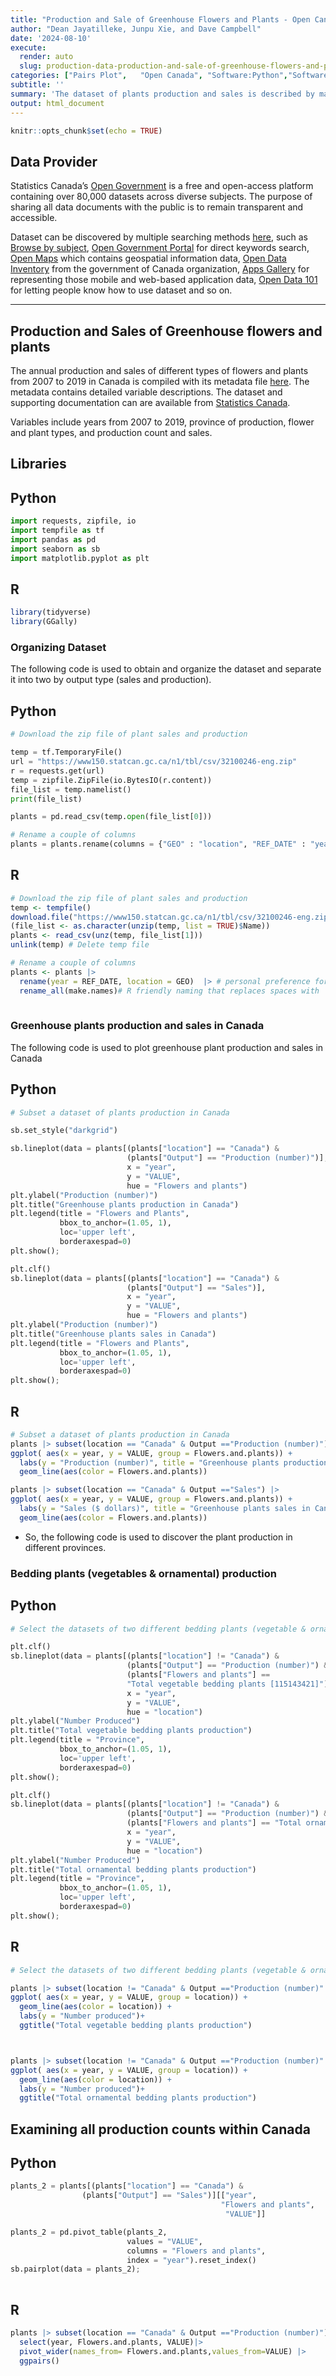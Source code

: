 ```yaml
---
title: "Production and Sale of Greenhouse Flowers and Plants - Open Canada"
author: "Dean Jayatilleke, Junpu Xie, and Dave Campbell"
date: '2024-08-10'
execute:
  render: auto
  slug: production-data-production-and-sale-of-greenhouse-flowers-and-plants-open-canada
categories: ["Pairs Plot",   "Open Canada", "Software:Python","Software:R","zipfiles", "csv files"]
subtitle: ''
summary: 'The dataset of plants production and sales is described by many meaningful variables, such as years from 2007 to 2019, geometry which includes Canada and its 10 provinces, flowers and 5 plants types and two output types, which are production with the unit of a number and sales with the unit of a dollar.'
output: html_document
---
```


```r
knitr::opts_chunk$set(echo = TRUE)
```

## Data Provider

Statistics Canada's [Open Government](https://open.canada.ca/en) is a free and open-access platform  containing over 80,000 datasets across diverse subjects. The purpose of sharing all data documents with the public is to remain transparent and accessible. 

Dataset can be discovered by multiple searching methods [here](https://open.canada.ca/en/open-data), such as [Browse by subject](https://open.canada.ca/en/open-data), [Open Government Portal](https://search.open.canada.ca/en/od/?sort=last_modified_tdt%20desc&page=1&search_text=&od-search-portal=Open%20Data&_ga=2.198521263.1872662645.1597195650-535176367.1594143568) for direct keywords search, [Open Maps](https://open.canada.ca/en/open-map) which contains geospatial information data, [Open Data Inventory](https://open.canada.ca/en/search/inventory) from the government of Canada organization, [Apps Gallery](https://open.canada.ca/en/apps) for representing those mobile and web-based application data, [Open Data 101](https://open.canada.ca/en/open-data-principles) for letting people know how to use dataset and so on.

***

## Production and Sales of Greenhouse flowers and plants

The annual production and sales of different types of flowers and plants from 2007 to 2019 in Canada is compiled with its metadata file  [here](https://open.canada.ca/data/en/dataset/31552d6f-7504-4258-9125-8d9aa45792ce).  The metadata  contains detailed variable descriptions. The dataset and supporting documentation can are available from  [Statistics Canada](https://www150.statcan.gc.ca/t1/tbl1/en/tv.action?pid=3210024601).

Variables include years from 2007 to 2019, province of production, flower and plant types, and production count and sales.

## Libraries

::: {.panel-tabset group="language"}

## Python
```python
import requests, zipfile, io
import tempfile as tf
import pandas as pd
import seaborn as sb
import matplotlib.pyplot as plt
```

## R
```r
library(tidyverse)
library(GGally)
```
:::

### Organizing Dataset

The following code is used to obtain and organize the dataset and separate it into two by output type (sales and production).

::: {.panel-tabset group="language"}

## Python
```python

# Download the zip file of plant sales and production

temp = tf.TemporaryFile()
url = "https://www150.statcan.gc.ca/n1/tbl/csv/32100246-eng.zip"
r = requests.get(url)
temp = zipfile.ZipFile(io.BytesIO(r.content))
file_list = temp.namelist()
print(file_list)

```

```python

plants = pd.read_csv(temp.open(file_list[0]))

# Rename a couple of columns
plants = plants.rename(columns = {"GEO" : "location", "REF_DATE" : "year"})

```



## R
```r
# Download the zip file of plant sales and production
temp <- tempfile()
download.file("https://www150.statcan.gc.ca/n1/tbl/csv/32100246-eng.zip",temp)
(file_list <- as.character(unzip(temp, list = TRUE)$Name))
plants <- read_csv(unz(temp, file_list[1])) 
unlink(temp) # Delete temp file

# Rename a couple of columns
plants <- plants |> 
  rename(year = REF_DATE, location = GEO)  |> # personal preference for these names
  rename_all(make.names)# R friendly naming that replaces spaces with '.'
  
```

:::

### Greenhouse plants production and sales in Canada

The following code is used to plot greenhouse plant production and sales in Canada

::: {.panel-tabset group="language"}

## Python
```python

# Subset a dataset of plants production in Canada 

sb.set_style("darkgrid")

sb.lineplot(data = plants[(plants["location"] == "Canada") & 
                          (plants["Output"] == "Production (number)")],
                          x = "year",
                          y = "VALUE",
                          hue = "Flowers and plants")
plt.ylabel("Production (number)")
plt.title("Greenhouse plants production in Canada")                         
plt.legend(title = "Flowers and Plants",
           bbox_to_anchor=(1.05, 1),
           loc='upper left',
           borderaxespad=0)
plt.show();

```

```python

plt.clf()
sb.lineplot(data = plants[(plants["location"] == "Canada") & 
                          (plants["Output"] == "Sales")],
                          x = "year",
                          y = "VALUE",
                          hue = "Flowers and plants")
plt.ylabel("Production (number)")
plt.title("Greenhouse plants sales in Canada")                         
plt.legend(title = "Flowers and Plants",
           bbox_to_anchor=(1.05, 1),
           loc='upper left',
           borderaxespad=0)
plt.show();

```

## R
```r


# Subset a dataset of plants production in Canada 
plants |> subset(location == "Canada" & Output =="Production (number)") |>
ggplot( aes(x = year, y = VALUE, group = Flowers.and.plants)) +
  labs(y = "Production (number)", title = "Greenhouse plants production in Canada") +
  geom_line(aes(color = Flowers.and.plants))

plants |> subset(location == "Canada" & Output =="Sales") |>
ggplot( aes(x = year, y = VALUE, group = Flowers.and.plants)) +
  labs(y = "Sales ($ dollars)", title = "Greenhouse plants sales in Canada") +
  geom_line(aes(color = Flowers.and.plants))

```
:::


* So, the following code is used to discover the plant production in different provinces.

### Bedding plants (vegetables & ornamental) production 

::: {.panel-tabset group="language"}

## Python
```python

# Select the datasets of two different bedding plants (vegetable & ornamental) in 10 different provinces

plt.clf()
sb.lineplot(data = plants[(plants["location"] != "Canada") & 
                          (plants["Output"] == "Production (number)") &
                          (plants["Flowers and plants"] == 
                          "Total vegetable bedding plants [115143421]")],
                          x = "year",
                          y = "VALUE",
                          hue = "location")
plt.ylabel("Number Produced")
plt.title("Total vegetable bedding plants production")                         
plt.legend(title = "Province",
           bbox_to_anchor=(1.05, 1),
           loc='upper left',
           borderaxespad=0)
plt.show();

```

```python

plt.clf()
sb.lineplot(data = plants[(plants["location"] != "Canada") & 
                          (plants["Output"] == "Production (number)") &
                          (plants["Flowers and plants"] == "Total ornamental bedding plants [115143411]")],
                          x = "year",
                          y = "VALUE",
                          hue = "location")
plt.ylabel("Number Produced")
plt.title("Total ornamental bedding plants production")                         
plt.legend(title = "Province",
           bbox_to_anchor=(1.05, 1),
           loc='upper left',
           borderaxespad=0)
plt.show();

```

## R
```r

# Select the datasets of two different bedding plants (vegetable & ornamental) in 10 different provinces

plants |> subset(location != "Canada" & Output =="Production (number)" & Flowers.and.plants =="Total vegetable bedding plants [115143421]") |>
ggplot( aes(x = year, y = VALUE, group = location)) +
  geom_line(aes(color = location)) +
  labs(y = "Number produced")+
  ggtitle("Total vegetable bedding plants production")



plants |> subset(location != "Canada" & Output =="Production (number)" & Flowers.and.plants =="Total ornamental bedding plants [115143411]") |>
ggplot( aes(x = year, y = VALUE, group = location)) +
  geom_line(aes(color = location)) +
  labs(y = "Number produced")+
  ggtitle("Total ornamental bedding plants production")


```

:::

## Examining all production counts within Canada

::: {.panel-tabset group="language"}

## Python
```python

plants_2 = plants[(plants["location"] == "Canada") & 
                (plants["Output"] == "Sales")][["year",
                                               "Flowers and plants",
                                                "VALUE"]]

plants_2 = pd.pivot_table(plants_2,
                          values = "VALUE",
                          columns = "Flowers and plants",
                          index = "year").reset_index()
sb.pairplot(data = plants_2);
                    
``` 

## R
```r
plants |> subset(location == "Canada" & Output =="Production (number)") |> 
  select(year, Flowers.and.plants, VALUE)|>
  pivot_wider(names_from= Flowers.and.plants,values_from=VALUE) |>
  ggpairs()

```

:::